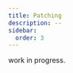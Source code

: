```yaml
---
title: Patching
description: --
sidebar:
  order: 3
---
```



work in progress.

<LinkCard
  title="Learn More"
  href="https://docs.bepinex.dev/master/articles/dev_guide/runtime_patching.html"
  description="BepInEx's own documentation: Patching methods during runtime"
  target="_blank"
/>
